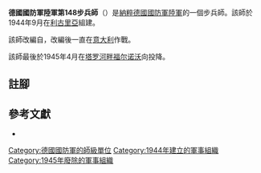 {{infobox military unit
|unit_name = 德國國防軍陸軍第148步兵師
|image = 148th Infanterie Division Logo 2.svg
|image_size = 150
|dates = 1944年9月至1945年4月
|country = {{flag|Nazi Germany}}
|branch = [[納粹德國陸軍|陸軍]]
|type = [[步兵|步兵]]
|role =
|size = [[师_(军队)|師]]
|command_structure =
|garrison =
|garrison_label =
|nickname =
|motto =
|colors =
|colors_label =
|march =
|mascot =
|battles =
}}

'''德國國防軍陸軍第148步兵師'''（{{lang-de|'''148. Infanterie-Division'''}}）是[[納粹德國|納粹德國]][[德國國防軍|國防軍]][[納粹德國陸軍|陸軍]]的一個步兵師。該師於1944年9月在[[利古里亚大区|利古里亞]]組建{{cfn|Mitcham|y=2007}}。

該師改編自{{Link-de|德國國防軍陸軍第148後備師|148. Reserve-Division (Wehrmacht)|第148後備師}}，改編後一直在[[義大利戰役_(第二次世界大戰)|意大利]]作戰。

該師最後於1945年4月在[[塔罗河畔福尔诺沃|塔罗河畔福尔诺沃]]向{{Link-en|巴西遠征軍|Brazilian Expeditionary Force|巴西遠征軍}}投降。

== 註腳 ==
{{reflist}}

== 參考文獻 ==
* {{Cite book|last=Mitcham |first=Samuel W., Jr.|author-link=Samuel W. Mitcham|title=German Order of Battle, Volume One: 1st – 290th Infantry Divisions in WWII|year=2007|publisher=Stackpole Books|location=PA; United States of America|isbn=978-0-8117-3416-5|ref={{sfnRef|Mitcham|y=2007}}}}

{{mil-stub}}
{{德國國防軍陸軍的步兵師}}
[[Category:德國國防軍的師級單位|Category:德國國防軍的師級單位]]
[[Category:1944年建立的軍事組織|Category:1944年建立的軍事組織]]
[[Category:1945年廢除的軍事組織|Category:1945年廢除的軍事組織]]